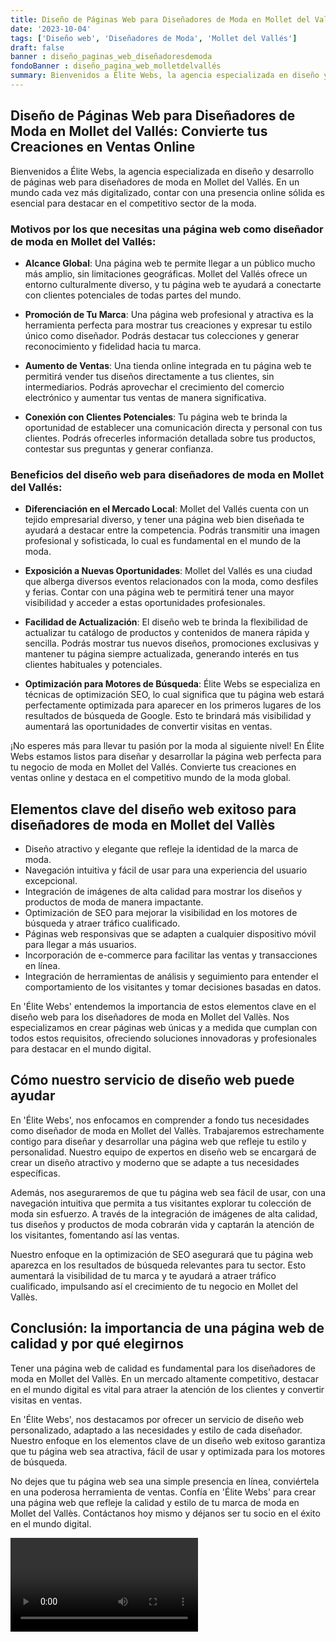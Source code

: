 ```yaml
---
title: Diseño de Páginas Web para Diseñadores de Moda en Mollet del Vallés
date: '2023-10-04'
tags: ['Diseño web', 'Diseñadores de Moda', 'Mollet del Vallés']
draft: false
banner : diseño_paginas_web_diseñadoresdemoda
fondoBanner : diseño_pagina_web_molletdelvallés
summary: Bienvenidos a Élite Webs, la agencia especializada en diseño y desarrollo de páginas web para diseñadores de moda en Mollet del Vallés. En un mundo cada vez más digitalizado, contar con una presencia online sólida es esencial para destacar en el competitivo sector de la moda.
---
```


## **Diseño de Páginas Web para Diseñadores de Moda en Mollet del Vallés: Convierte tus Creaciones en Ventas Online**

Bienvenidos a Élite Webs, la agencia especializada en diseño y desarrollo de páginas web para diseñadores de moda en Mollet del Vallés. En un mundo cada vez más digitalizado, contar con una presencia online sólida es esencial para destacar en el competitivo sector de la moda.

### **Motivos por los que necesitas una página web como diseñador de moda en Mollet del Vallés:**

- **Alcance Global**: Una página web te permite llegar a un público mucho más amplio, sin limitaciones geográficas. Mollet del Vallés ofrece un entorno culturalmente diverso, y tu página web te ayudará a conectarte con clientes potenciales de todas partes del mundo.

- **Promoción de Tu Marca**: Una página web profesional y atractiva es la herramienta perfecta para mostrar tus creaciones y expresar tu estilo único como diseñador. Podrás destacar tus colecciones y generar reconocimiento y fidelidad hacia tu marca.

- **Aumento de Ventas**: Una tienda online integrada en tu página web te permitirá vender tus diseños directamente a tus clientes, sin intermediarios. Podrás aprovechar el crecimiento del comercio electrónico y aumentar tus ventas de manera significativa.

- **Conexión con Clientes Potenciales**: Tu página web te brinda la oportunidad de establecer una comunicación directa y personal con tus clientes. Podrás ofrecerles información detallada sobre tus productos, contestar sus preguntas y generar confianza.

### **Beneficios del diseño web para diseñadores de moda en Mollet del Vallés:**

- **Diferenciación en el Mercado Local**: Mollet del Vallés cuenta con un tejido empresarial diverso, y tener una página web bien diseñada te ayudará a destacar entre la competencia. Podrás transmitir una imagen profesional y sofisticada, lo cual es fundamental en el mundo de la moda.

- **Exposición a Nuevas Oportunidades**: Mollet del Vallés es una ciudad que alberga diversos eventos relacionados con la moda, como desfiles y ferias. Contar con una página web te permitirá tener una mayor visibilidad y acceder a estas oportunidades profesionales.

- **Facilidad de Actualización**: El diseño web te brinda la flexibilidad de actualizar tu catálogo de productos y contenidos de manera rápida y sencilla. Podrás mostrar tus nuevos diseños, promociones exclusivas y mantener tu página siempre actualizada, generando interés en tus clientes habituales y potenciales.

- **Optimización para Motores de Búsqueda**: Élite Webs se especializa en técnicas de optimización SEO, lo cual significa que tu página web estará perfectamente optimizada para aparecer en los primeros lugares de los resultados de búsqueda de Google. Esto te brindará más visibilidad y aumentará las oportunidades de convertir visitas en ventas.

¡No esperes más para llevar tu pasión por la moda al siguiente nivel! En Élite Webs estamos listos para diseñar y desarrollar la página web perfecta para tu negocio de moda en Mollet del Vallés. Convierte tus creaciones en ventas online y destaca en el competitivo mundo de la moda global.

<GifSeo />

<Cta />

## Elementos clave del diseño web exitoso para diseñadores de moda en Mollet del Vallès

- Diseño atractivo y elegante que refleje la identidad de la marca de moda.
- Navegación intuitiva y fácil de usar para una experiencia del usuario excepcional.
- Integración de imágenes de alta calidad para mostrar los diseños y productos de moda de manera impactante.
- Optimización de SEO para mejorar la visibilidad en los motores de búsqueda y atraer tráfico cualificado.
- Páginas web responsivas que se adapten a cualquier dispositivo móvil para llegar a más usuarios.
- Incorporación de e-commerce para facilitar las ventas y transacciones en línea.
- Integración de herramientas de análisis y seguimiento para entender el comportamiento de los visitantes y tomar decisiones basadas en datos.

En 'Élite Webs' entendemos la importancia de estos elementos clave en el diseño web para los diseñadores de moda en Mollet del Vallès. Nos especializamos en crear páginas web únicas y a medida que cumplan con todos estos requisitos, ofreciendo soluciones innovadoras y profesionales para destacar en el mundo digital.

## Cómo nuestro servicio de diseño web puede ayudar

En 'Élite Webs', nos enfocamos en comprender a fondo tus necesidades como diseñador de moda en Mollet del Vallès. Trabajaremos estrechamente contigo para diseñar y desarrollar una página web que refleje tu estilo y personalidad. Nuestro equipo de expertos en diseño web se encargará de crear un diseño atractivo y moderno que se adapte a tus necesidades específicas.

Además, nos aseguraremos de que tu página web sea fácil de usar, con una navegación intuitiva que permita a tus visitantes explorar tu colección de moda sin esfuerzo. A través de la integración de imágenes de alta calidad, tus diseños y productos de moda cobrarán vida y captarán la atención de los visitantes, fomentando así las ventas.

Nuestro enfoque en la optimización de SEO asegurará que tu página web aparezca en los resultados de búsqueda relevantes para tu sector. Esto aumentará la visibilidad de tu marca y te ayudará a atraer tráfico cualificado, impulsando así el crecimiento de tu negocio en Mollet del Vallès.

## Conclusión: la importancia de una página web de calidad y por qué elegirnos

Tener una página web de calidad es fundamental para los diseñadores de moda en Mollet del Vallès. En un mercado altamente competitivo, destacar en el mundo digital es vital para atraer la atención de los clientes y convertir visitas en ventas.

En 'Élite Webs', nos destacamos por ofrecer un servicio de diseño web personalizado, adaptado a las necesidades y estilo de cada diseñador. Nuestro enfoque en los elementos clave de un diseño web exitoso garantiza que tu página web sea atractiva, fácil de usar y optimizada para los motores de búsqueda.

No dejes que tu página web sea una simple presencia en línea, conviértela en una poderosa herramienta de ventas. Confía en 'Élite Webs' para crear una página web que refleje la calidad y estilo de tu marca de moda en Mollet del Vallès. Contáctanos hoy mismo y déjanos ser tu socio en el éxito en el mundo digital.

<Video />

<CtaBot job='Diseñadores de Moda' city='Mollet del Vallés'/>

<Gmaps query='Mollet del Vallés+españa+maps' />